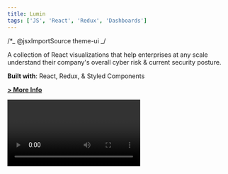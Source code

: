 ```yaml
---
title: Lumin
tags: ['JS', 'React', 'Redux', 'Dashboards']
---
```


/\*_ @jsxImportSource theme-ui _/

A collection of React visualizations that help enterprises at any scale understand their company's overall cyber risk & current security posture.

**Built with**: React, Redux, & Styled Components

**[> More Info](https://www.tenable.com/products/tenable-lumin)**


<Video url="lumin" />

